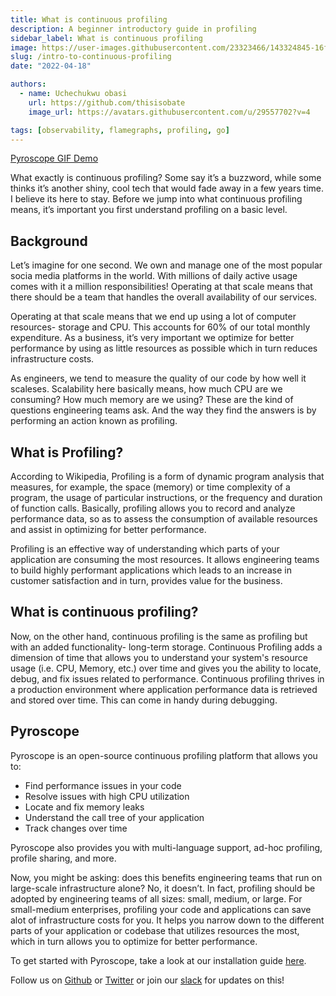 ```yaml
---
title: What is continuous profiling
description: A beginner introductory guide in profiling
sidebar_label: What is continuous profiling
image: https://user-images.githubusercontent.com/23323466/143324845-16ff72df-231e-412d-bd0a-38ef2e09cba8.gif
slug: /intro-to-continuous-profiling
date: "2022-04-18"

authors:
  - name: Uchechukwu obasi
    url: https://github.com/thisisobate
    image_url: https://avatars.githubusercontent.com/u/29557702?v=4

tags: [observability, flamegraphs, profiling, go]
---
```


[Pyroscope GIF Demo](https://user-images.githubusercontent.com/23323466/143324845-16ff72df-231e-412d-bd0a-38ef2e09cba8.gif)


What exactly is continuous profiling? Some say it’s a buzzword, while some thinks it’s another shiny, cool tech that would fade away in a few years time. I believe its here to stay.
Before we jump into what continuous profiling means, it’s important you first understand profiling on a basic level.

## Background
Let’s imagine for one second. We own and manage one of the most popular socia media platforms in the world. With millions of daily active usage comes with it a million responsibilities! Operating at that scale means that there should be a team that handles the overall availability of our services.

Operating at that scale means that we end up using a lot of computer resources- storage and CPU. This accounts for 60% of our total monthly expenditure. As a business, it’s very important we optimize for better performance by using as little resources as possible which in turn reduces infrastructure costs.

As engineers, we tend to measure the quality of our code by how well it scaleses. Scalability here basically means, how much CPU are we consuming? How much memory are we using? These are the kind of questions engineering teams ask. And the way they find the answers is by performing an action known as profiling.

## What is Profiling?
According to Wikipedia, Profiling is a form of dynamic program analysis that measures, for example, the space (memory) or time complexity of a program, the usage of particular instructions, or the frequency and duration of function calls. Basically, profiling allows you to record and analyze performance data, so as to assess the consumption of available resources and assist in optimizing for better performance.

Profiling is an effective way of understanding which parts of your application are consuming the most resources. It allows engineering teams to build highly performant applications which leads to an increase in customer satisfaction and in turn, provides value for the business.

## What is continuous profiling?
Now, on the other hand, continuous profiling is the same as profiling but with an added functionality- long-term storage. Continuous Profiling adds a dimension of time that allows you to understand your system's resource usage (i.e. CPU, Memory, etc.) over time and gives you the ability to locate, debug, and fix issues related to performance. Continuous profiling thrives in a production environment where application performance data is retrieved and stored over time. This can come in handy during debugging.

## Pyroscope
Pyroscope is an open-source continuous profiling platform that allows you to:
- Find performance issues in your code
- Resolve issues with high CPU utilization
- Locate and fix memory leaks
- Understand the call tree of your application
- Track changes over time

Pyroscope also provides you with multi-language support, ad-hoc profiling, profile sharing, and more.

Now, you might be asking: does this benefits engineering teams that run on large-scale infrastructure alone? No, it doesn’t. In fact, profiling should be adopted by engineering teams of all sizes: small, medium, or large. For small-medium enterprises, profiling your code and applications can save alot of infrastructure costs for you. It helps you narrow down to the different parts of your application or codebase that utilizes resources the most, which in turn allows you to optimize for better performance.

To get started with Pyroscope, take a look at our installation guide [here](https://pyroscope.io/docs/installing-pyroscope-overview/).


Follow us on [Github](https://github.com/pyroscope-io/pyroscope) or [Twitter](https://twitter.com/PyroscopeIO) or join our [slack](https://pyroscope.io/slack) for updates on this!
